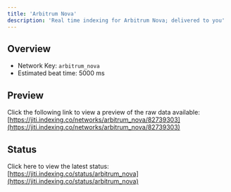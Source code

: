 ```yaml
---
title: 'Arbitrum Nova'
description: 'Real time indexing for Arbitrum Nova; delivered to you'
---
```


## Overview
- Network Key: `arbitrum_nova`
- Estimated beat time: 5000 ms

## Preview
Click the following link to view a preview of the raw data available: [https://jiti.indexing.co/networks/arbitrum_nova/82739303](https://jiti.indexing.co/networks/arbitrum_nova/82739303)

## Status
Click here to view the latest status: [https://jiti.indexing.co/status/arbitrum_nova](https://jiti.indexing.co/status/arbitrum_nova)
